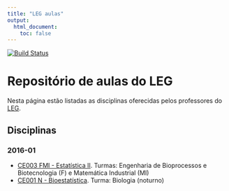 ```yaml
---
title: "LEG aulas"
output:
  html_document:
    toc: false
---
```


[![Build Status](https://travis-ci.org/leg-ufpr/leg-ufpr.github.io.svg)](https://travis-ci.org/leg-ufpr/leg-ufpr.github.io)

<!-- <div class="alert alert-danger" role="alert"> **ATENÇÃO!** As aulas serão no -->
<!-- **Anfieatro 14** do Setor de Ciências Biológicas </div> -->

# Repositório de aulas do LEG

Nesta página estão listadas as disciplinas oferecidas pelos professores
do [LEG][].

## Disciplinas

### 2016-01

- [CE003 FMI - Estatística II][]. Turmas: Engenharia de Bioprocessos e
  Biotecnologia (F) e Matemática Industrial (MI)
- [CE001 N - Bioestatística][]. Turma: Biologia (noturno)


[LEG]: http://www.leg.ufpr.br

[CE003 FMI - Estatística II]: http://aulas.leg.ufpr.br/ce003fmi-2016-01
[CE001 N - Bioestatística]: http://fernandomayer.github.io/ce001n-2016-01
